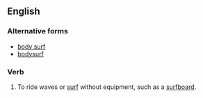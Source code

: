 ==English==
===Alternative forms===
*[[body surf]]
*[[bodysurf]]

===Verb===
{{en-verb|head=to [[body]]-[[surf]]}}

# To ride waves or [[surf]] without equipment, such as a [[surfboard]].